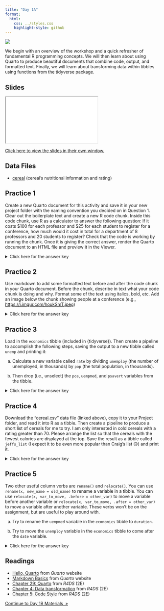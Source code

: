 ```yaml
---
title: "Day 1A"
format:
  html:
    css: ../styles.css
    highlight-style: github
---
```


![](../img/teaching_2780E3.svg){.hero}

We begin with an overview of the workshop and a quick refresher of fundamental R programming concepts. We will then learn about using Quarto to produce beautiful documents that combine code, output, and formatted text. Finally, we will learn about transforming data within tibbles using functions from the tidyverse package.

## Slides

<iframe class="slide-deck" src="./Slides/1A_Slides.html" title="Day 1A Slideshow">
</iframe>

[Click here to view the slides in their own window.](./Slides/1A_Slides.html)

## Data Files

- <a href="cereal.csv" download="cereal.csv">cereal</a>
(cereal's nutritional information and rating)

## Practice 1

Create a new Quarto document for this activity and save it in your new project folder with the naming convention you decided on in Question 1. Clear out the boilerplate text and create a new R code chunk. Inside this code chunk, use R as a calculator to answer the following question: If it costs \$100 for each professor and \$25 for each student to register for a conference, how much would it cost in total for a department of 8 professors and 20 students to register? Check that the code is working by running the chunk. Once it is giving the correct answer, render the Quarto document to an HTML file and preview it in the Viewer.

<p><details>
<summary>Click here for the answer key</summary>
<blockquote>

Your .qmd file should look something like this (the header is optional):

```` markdown
---
title: "Conference Costs"
format: html
---

```{{r}}
100 * 8 + 25 * 20
```

````

Your R output should tell you that the total cost would be $1300.
</blockquote></details></p>

## Practice 2

Use markdown to add some formatted text before and after the code chunk in your Quarto document. Before the chunk, describe in text what your code chunk is doing and why. Format some of the text using italics, bold, etc. Add an image below the chunk showing people at a conference (e.g., <https://i.imgur.com/houkSmT.jpeg>)

<p><details>
<summary>Click here for the answer key</summary>
<blockquote>

Your .qmd file should look something like this (the header is optional):

```` markdown
---
title: "Conference Costs"
format: html
---

**How much will it cost** to register our *whole department* to attend the conference? With 8 professors and 20 students, at a price of \$100 per professor and \$25 per student, the total cost will be:

```{{r}}
100 * 8 + 25 * 20
```

![](https://i.imgur.com/houkSmT.jpeg)

````

</blockquote></details></p>

## Practice 3

Load in the `economics` tibble (included in \{tidyverse\}). Then create a pipeline to accomplish the following steps, saving the output to a new tibble called `unemp` and printing it:

a) Calculate a new variable called `rate` by dividing `unemploy` (the number of unemployed, in thousands) by `pop` (the total population, in thousands).

b) Then drop (i.e., unselect) the `pce`, `uempmed`, and `psavert` variables from the tibble.

<p><details>
<summary>Click here for the answer key</summary>
<blockquote>

Final Pipeline:

```r
#| message: false

library(tidyverse)
unemp <- 
  economics |> 
  mutate(rate = unemploy / pop) |> 
  select(-pce, -uempmed, -psavert) |> 
  print()
```

</blockquote></details></p>

## Practice 4

Download the "cereal.csv" data file (linked above), copy it to your Project folder, and read it into R as a tibble. Then create a pipeline to produce a short list of cereals for me to try. I am only interested in cold cereals with a rating greater than 70. Please arrange the list so that the cereals with the fewest calories are displayed at the top. Save the result as a tibble called `jeffs_list` (I expect it to be even more popular than Craig's list 🙃) and print it.

<p><details>
<summary>Click here for the answer key</summary>
<blockquote>

```r
#| message: false

jeffs_list <- 
  read_csv("cereal.csv")  |> 
  filter(type == "cold" & rating > 70) |> 
  arrange(calories) |> 
  print()
```

</blockquote></details></p>

## Practice 5

Two other useful column verbs are `rename()` and `relocate()`. You can use `rename(x, new_name = old_name)` to rename a variable in a tibble. You can use `relocate(x, var_to_move, .before = other_var)` to move a variable before another variable or `relocate(x, var_to_move, .after = other_var)` to move a variable after another variable. These verbs won't be on the assignment, but are useful to play around with.

a) Try to rename the `uempmed` variable in the `economics` tibble to `duration`.

b) Try to move the `unemploy` variable in the `economics` tibble to come after the `date` variable.

<p><details>
<summary>Click here for the answer key</summary>
<blockquote>

**Part (a)**

```r
#| message: false

library(tidyverse)
rename(economics, duration = uempmed)
```

**Part (b)**

```r
relocate(economics, unemploy, .after = date)
```

</blockquote></details></p>

## Readings

  -   [Hello, Quarto](https://quarto.org/docs/get-started/hello/rstudio.html) from *Quarto* website
  -   [Markdown Basics](https://quarto.org/docs/authoring/markdown-basics.html) from *Quarto* website
  -   [Chapter 29: Quarto](https://r4ds.hadley.nz/quarto.html) from *R4DS* (2E)
  -   [Chapter 4: Data transformation](https://r4ds.hadley.nz/data-transform.html) from *R4DS* (2E)
  -   [Chapter 5: Code Style](https://r4ds.hadley.nz/workflow-style.html) from *R4DS* (2E)

::: {.text-center}
<a href="day1B.html" class="btn btn-primary mt-5" role="button" >Continue to Day 1B Materials&nbsp;&nbsp;&raquo;</a>
:::
